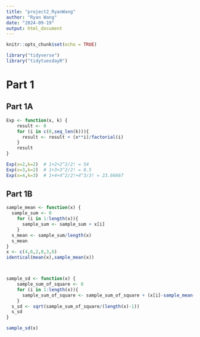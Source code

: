 ```yaml
---
title: "project2_RyanWang"
author: "Ryan Wang"
date: "2024-09-19"
output: html_document
---
```


```r
knitr::opts_chunk$set(echo = TRUE)

library("tidyverse")
library("tidytuesdayR")
```

# Part 1

## Part 1A
```r
Exp <- function(x, k) {
    result <- 0
    for (i in c(0,seq_len(k))){
      result <- result + (x**i)/factorial(i)
    }
    result
}

Exp(x=2,k=2)  # 1+2+2^2/2! = 54
Exp(x=3,k=2)  # 1+3+3^2/2! = 8.5
Exp(x=4,k=3)  # 1+4+4^2/2!+4^3/3! = 23.66667
```

## Part 1B
```r
sample_mean <- function(x) {
  sample_sum <- 0
    for (i in 1:length(x)){
      sample_sum <- sample_sum + x[i]
    }
  s_mean <- sample_sum/length(x)
  s_mean
}
x <- c(4,6,2,0,3,6)
identical(mean(x),sample_mean(x))



sample_sd <- function(x) {
    sample_sum_of_square <- 0
    for (i in 1:length(x)){
      sample_sum_of_square <- sample_sum_of_square + (x[i]-sample_mean(x))**2
    }
  s_sd <- sqrt(sample_sum_of_square/(length(x)-1))
  s_sd
}

sample_sd(x)
```





